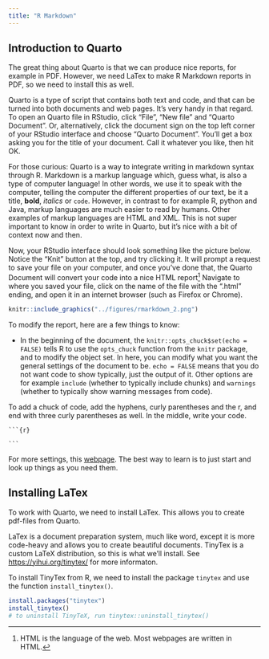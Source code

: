 ```yaml
---
title: "R Markdown"
---
```


## Introduction to Quarto

The great thing about Quarto is that we can produce nice reports, for example in PDF. However, we need LaTex to make R Markdown reports in PDF, so we need to install this as well.

Quarto is a type of script that contains both text and code, and that can be turned into both documents and web pages. It's very handy in that regard. To open an Quarto file in RStudio, click "File", "New file" and "Quarto Document". Or, alternatively, click the document sign on the top left corner of your RStudio interface and choose "Quarto Document". You'll get a box asking you for the title of your document. Call it whatever you like, then hit OK.

For those curious: Quarto is a way to integrate writing in markdown syntax through R. Markdown is a markup language which, guess what, is also a type of computer language! In other words, we use it to speak with the computer, telling the computer the different properties of our text, be it a title, **bold**, *italics* or `code`. However, in contrast to for example R, python and Java, markup languages are much easier to read by humans. Other examples of markup languages are HTML and XML. This is not super important to know in order to write in Quarto, but it's nice with a bit of context now and then.

Now, your RStudio interface should look something like the picture below. Notice the "Knit" button at the top, and try clicking it. It will prompt a request to save your file on your computer, and once you've done that, the Quarto Document will convert your code into a nice HTML report[^1] Navigate to where you saved your file, click on the name of the file with the ".html" ending, and open it in an internet browser (such as Firefox or Chrome).

[^1]: HTML is the language of the web. Most webpages are written in HTML.

```r
knitr::include_graphics("../figures/rmarkdown_2.png")
```

To modify the report, here are a few things to know:

-   In the beginning of the document, the `knitr::opts_chuck$set(echo = FALSE)` tells R to use the `opts_chuck` function from the `knitr` package, and to modify the object set. In here, you can modify what you want the general settings of the document to be. `echo = FALSE` means that you do not want code to show typically, just the output of it. Other options are for example `include` (whether to typically include chunks) and `warnings` (whether to typically show warning messages from code).

To add a chuck of code, add the hyphens, curly parentheses and the r, and end with three curly parentheses as well. In the middle, write your code.

```` ```{r} ````

```` ``` ````

For more settings, this [webpage](https://quarto.org/docs/authoring/markdown-basics.html). The best way to learn is to just start and look up things as you need them.


## Installing LaTex

To work with Quarto, we need to install LaTex. This allows you to create pdf-files from Quarto.

LaTex is a document preparation system, much like word, except it is more code-heavy and allows you to create beautiful documents. TinyTex is a custom LaTeX distribution, so this is what we'll install. See <https://yihui.org/tinytex/> for more informaton.

To install TinyTex from R, we need to install the package `tinytex` and use the function `install_tinytex()`.

```r

install.packages("tinytex")
install_tinytex()
# to uninstall TinyTeX, run tinytex::uninstall_tinytex()

```
